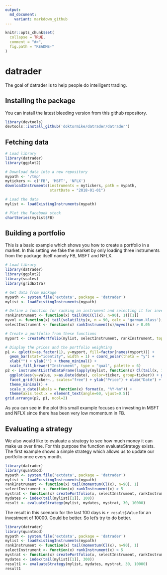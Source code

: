 ```yaml
---
output:
  md_document:
    variant: markdown_github
---
```


```r
knitr::opts_chunk$set(
  collapse = TRUE,
  comment = "#>",
  fig.path = "README-"
)
```

# datrader

The goal of datrader is to help people do intelligent trading.

## Installing the package

You can install the latest bleeding version from this github repository.

```r
library(devtools)
devtools::install_github('doktormike/datrader/datrader')
```

## Fetching data

```r
# Load library
library(datrader)
library(ggplot2)

# Download data into a new repository
mypath <- '/tmp'
mytickers <- c('FB', 'MSFT', 'NFLX')
downloadInstruments(instruments = mytickers, path = mypath, 
                    startDate = "2018-01-01")

# Load the data
mylist <- loadExistingInstruments(mypath)

# Plot the Facebook stock
chartSeries(mylist$FB)
```

## Building a portfolio

This is a basic example which shows you how to create a portfolio in a market. In this setting we fake the market by only loading three instruments from the package itself namely FB, MSFT and NFLX.

```r
# Load library
library(datrader)
library(ggplot2)
library(scales)
library(gridExtra)

# Get data from package
mypath <- system.file('extdata', package = 'datrader')
mylist <- loadExistingInstruments(mypath)

# Define a function for ranking an instrument and selecting it for investment
rankInstrument <- function(x) tail(ROC(Cl(x), n=90), 1)[[1]]
myvol <- function(x) tail(volatility(x, n = 90, calc = 'garman.klass'), 1)[[1]]
selectInstrument <- function(x) rankInstrument(x)/myvol(x) > 0.05

# Create a portfolio from these functions
myport <- createPortfolio(mylist, selectInstrument, rankInstrument, topN=3)

# Display the prices and the portfolio weighting
p1 <- qplot(x=as.factor(1), y=myport, fill=factor(names(myport))) + 
  geom_bar(stat="identity", width = 1) + coord_polar(theta = "y") + 
  xlab("") + ylab("") + theme_minimal() + 
  scale_fill_brewer("Instrument", type = "qual", palette = 6)
p2 <- instrumentListToDataFrame(lapply(mylist, function(x) Cl(tail(x, 100)))) %>%
  ggplot(aes(y=value, x=as.Date(date), color=ticker, group=ticker)) + geom_line() + 
  facet_grid(ticker~., scales="free") + ylab("Price") + xlab("Date") + 
  theme_minimal() + 
  scale_x_date(labels = function(x) format(x, "%Y-%m")) +
  theme(axis.text.x = element_text(angle=60, vjust=0.5))
grid.arrange(p2, p1, ncol=2)
```

As you can see in the plot this small example focuses on investing in MSFT and NFLX since there has been very low momentum in FB. 

## Evaluating a strategy

We also would like to evaluate a strategy to see how much money it can make us over time. For this purpose the function evaluateStrategy exists. The first example shows a simple strategy which allows us to update our portfolio once every month.

```r
library(datrader)
library(quantmod)
mypath <- system.file('extdata', package = 'datrader')
mylist <- loadExistingInstruments(mypath)
rankInstrument <- function(x) tail(momentum(Cl(x), n=90), 1)
selectInstrument <- function(x) rankInstrument(x) > 5
mystrat <- function(x) createPortfolio(x, selectInstrument, rankInstrument, 50)
mydates <- index(tail(mylist[[1]], 100))
result <- evaluateStrategy(mylist, mydates, mystrat, 30, 10000)
```

The result in this scenario for the last 100 days is `r result$Value` for an investment of 10000. Could be better. So let's try to do better.

```r
library(datrader)
library(quantmod)
mypath <- system.file('extdata', package = 'datrader')
mylist <- loadExistingInstruments(mypath)
rankInstrument <- function(x) tail(momentum(Cl(x), n=90), 1)
selectInstrument <- function(x) rankInstrument(x) > 5
mystrat <- function(x) createPortfolio(x, selectInstrument, rankInstrument, 50)
mydates <- index(tail(mylist[[1]], 300))
result1 <- evaluateStrategy(mylist, mydates, mystrat, 30, 10000)
result1
```




